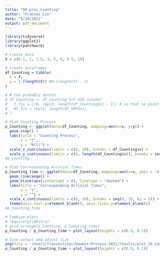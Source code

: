 ```yaml
---
title: "00_proc_Counting"
author: "Frances Lin"
date: "5/10/2021"
output: pdf_document
---
```


```r
library(tidyverse)
library(ggplot2)
library(patchwork)
```

```r
# Create data
X = c(0.1, 1, 1.5, 3, 5, 8, 9.5, 10)
```

```r
# Create dataframes
df_Counting = tibble(
  x = X, 
  y = 1:(length(X)) #0:(length(X) - 1) 
)

# # Can probably delete
# df_Counting <- df_Counting %>% add_column(
#   t_fix = c(0, rep(2, length(df_Counting$x) - 1)) # so that no point at t = 0
#   #t_fix = rep(2, length(df_HPP$x))
# )
```

```r
# Plot Counting Process
p_Counting <- ggplot(data=df_Counting, mapping=aes(x=x, y=y)) +
  geom_step() + 
  labs(title = "Counting Process", 
       x = "t", 
       y = "N(t)") +
  scale_x_continuous(limits = c(0, 10), breaks = df_Counting$x) + 
  scale_y_continuous(limits = c(0, length(df_Counting$x)), breaks = seq(0, 10, by = 1))
#p_Counting
```

```r
# Plot Corresponding Arrivial Times
p_Counting_time <- ggplot(data=df_Counting, mapping=aes(x=x, ymin = -0.5, ymax = 0.5)) +
  geom_linerange() + 
  geom_hline(aes(yintercept = 0), linetype = "dashed") + 
  labs(title = "Corresponding Arrivial Times", 
       x = "t", 
       y = "") + 
  scale_x_continuous(limits = c(0, 10), breaks = seq(0, 10, by = 1)) + 
  theme(axis.text.y=element_blank(), axis.ticks.y=element_blank())
#p_Counting_time
```

```r
# Combine plots
# require(gridExtra)
# grid.arrange(p_Counting, p_Counting_time)
p_Counting / p_Counting_time + plot_layout(heights = c(0.9, 0.1))
```

```r
# Save output and adjust size
png(file = '/Users/franceslinyc/Hawkes-Process-2021/results/plot_1D_Counting.png', width = 450*2, height = 450*0.8)
p_Counting / p_Counting_time + plot_layout(heights = c(0.9, 0.1))
```



